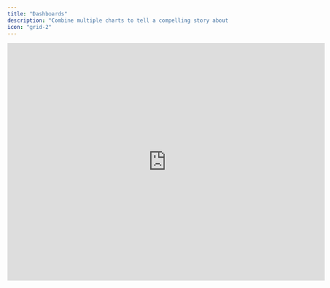 ```yaml
---
title: "Dashboards"
description: "Combine multiple charts to tell a compelling story about your data and future performance."
icon: "grid-2"
---
```


<iframe width="720" height="540" src="https://www.loom.com/embed/db6f77868b4846c394a387906e3cc8fe?sid=eb94d330-615a-47c5-b00e-9c695cda1dbb" frameborder="0" webkitallowfullscreen mozallowfullscreen allowfullscreen />

## Overview

Dashboards allow you to create a curated selection of charts for reporting and communicating performance throughout your organization. Dashboards are model-specific, meaning that personal dashboards *cannot* be created. Consequently, dashboards are accessible to all users, including team members who are limited to a viewing role.

## Basics

### Creating dashboards

If you have not yet created a dashboard, begin by selecting *Charts* from the top bar of your model. This action will open a side drawer where you can add a new dashboard to set up your first one. If you already have existing dashboards, simply open *Charts* and click on the blue plus button to add additional dashboards.

<Tip>
  Creating separate dashboards for legal entities or dimensions will make it easier to identify the correct charts when building reports.
</Tip>

### Setting a date range

Each dashboard features a central date setting that determines the months displayed in the charts. To customize the timeline for your specific dashboard, select a starting and ending month from the date settings at the top of the dashboard. Any new charts added to the dashboard will automatically inherit the defined date settings.